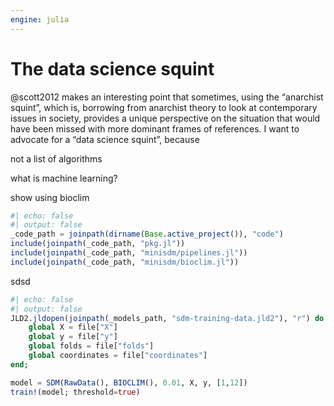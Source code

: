 ```yaml
---
engine: julia
---
```


# The data science squint {#sec-squint}

@scott2012 makes an interesting point that sometimes, using the "anarchist squint", which is, borrowing from anarchist theory to look at contemporary issues in society, provides a unique perspective on the situation that would have been missed with more dominant frames of references. I want to advocate for a "data science squint", because

not a list of algorithms

what is machine learning?

show using bioclim

```julia
#| echo: false
#| output: false
_code_path = joinpath(dirname(Base.active_project()), "code")
include(joinpath(_code_path, "pkg.jl"))
include(joinpath(_code_path, "minisdm/pipelines.jl"))
include(joinpath(_code_path, "minisdm/bioclim.jl"))
```

sdsd


```julia
#| echo: false
#| output: false
JLD2.jldopen(joinpath(_models_path, "sdm-training-data.jld2"), "r") do file
    global X = file["X"]
    global y = file["y"]
    global folds = file["folds"]
    global coordinates = file["coordinates"]
end;
```

```julia
model = SDM(RawData(), BIOCLIM(), 0.01, X, y, [1,12])
train!(model; threshold=true)
```